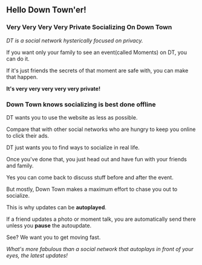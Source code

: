 == Hello Down Town'er! ==

=== Very Very Very Very Private Socializing On Down Town ===

''DT is a social network hysterically focused on privacy.''

If you want only your family to see an event(called Moments) on DT, you can do it.

If it's just friends the secrets of that moment are safe with, you can make that happen.

'''It's very very very very very private!'''

=== Down Town knows socializing is best done offline ===

DT wants you to use the website as less as possible.

Compare that with other social networks who are hungry to keep you online to click their ads.

DT just wants you to find ways to socialize in real life.

Once you've done that, you just head out and have fun with your friends and family.

Yes you can come back to discuss stuff before and after the event.

But mostly, Down Town makes a maximum effort to chase you out to socialize.

This is why updates can be '''autoplayed'''.

If a friend updates a photo or moment talk, you are automatically send there unless you '''pause''' the autoupdate.

See? We want you to get moving fast.

''What's more fabulous than a social network that autoplays in front of your eyes, the latest updates!''

